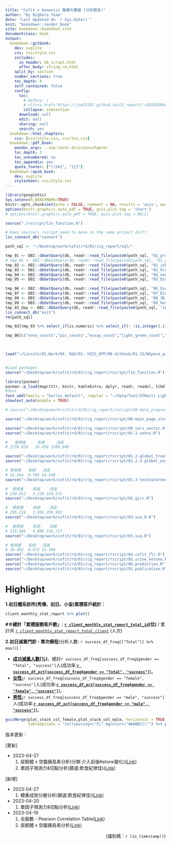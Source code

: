 ```yaml
---
title: "Cofit x Genensis 醫療大數據 (分析報告)"
author: "By BigData Team"
date: "Last Updated On `r Sys.Date()`"
knit: "bookdown::render_book"
site: bookdown::bookdown_site
documentclass: book
output:
  bookdown::gitbook:
    dev: svglite
    css: css/style.css
    includes:
      in_header: GA_script.html
      after_body: string_rm.html
    split_by: section
    number_sections: true
    toc_depth: 4
    self_contained: false
    config:
      toc:
        # before: |
        # <li><a href="https://jim25287.github.io/CG_report/">初日診所Genesis x 醫療大數據</a></li>
        collapse: subsection
      download: null
      edit: null
      sharing: null
      search: yes
  bookdown::html_chapters:
    css: [css/style.css, css/toc.css]
  bookdown::pdf_book:
    pandoc_args: --top-level-division=chapter
    toc_depth: 3
    toc_unnumbered: no
    toc_appendix: yes
    quote_footer: ["\\VA{", "}{}"]
  bookdown::epub_book:
    dev: svglite
    stylesheet: css/style.css
---
```


```r
library(googleVis)
Sys.setenv(R_BENCHMARK=TRUE)
knitr::opts_chunk$set(echo = FALSE, comment = NA, results = 'asis', warning = FALSE, error = FALSE, message = FALSE, fig.align = 'center')
options(knitr.graphics.auto_pdf = TRUE, gvis.plot.tag = 'chart')
# options(knitr.graphics.auto_pdf = TRUE, gvis.plot.tag = NULL)
```

```r
source("./rscript/lin_function.R")

# Does source() rscript need to move to the same project dir??
lin_connect_db("connect")

path_sql <- "~/Desktop/work/cofit/rd/01r/cg_report/sql/"

tmp_01 <- DBI::dbGetQuery(db, readr::read_file(paste0(path_sql, "01_profile.sql")))
# tmp_01 <- DBI::dbGetQuery(db, readr::read_file(paste0(path_sql, "01_profile_flc_q.sql")))
tmp_02 <- DBI::dbGetQuery(db, readr::read_file(paste0(path_sql, "02_inbody.sql")))
tmp_03 <- DBI::dbGetQuery(db, readr::read_file(paste0(path_sql, "03_FLC_self_report.sql")))
tmp_04 <- DBI::dbGetQuery(db, readr::read_file(paste0(path_sql, "04_non_FLC_self_report.sql")))
tmp_05 <- DBI::dbGetQuery(db, readr::read_file(paste0(path_sql, "05_biochem.sql")))

tmp_06 <- DBI::dbGetQuery(db, readr::read_file(paste0(path_sql, "06_Diet_day.sql")))
tmp_07 <- DBI::dbGetQuery(db, readr::read_file(paste0(path_sql, "07_Diet_meal.sql")))
tmp_08 <- DBI::dbGetQuery(db, readr::read_file(paste0(path_sql, "08_3D_scanner.sql")))
tmp_09 <- DBI::dbGetQuery(db, readr::read_file(paste0(path_sql, "09_hormone.sql")))
tmp_03_day <- DBI::dbGetQuery(db, readr::read_file(paste0(path_sql, "10_daily_flc.sql")))
lin_connect_db("exit")
rm(path_sql)

tmp_03[tmp_03 %>% select_if(is.numeric) %>% select_if(~ !is.integer(.)) %>% names()]  %<>% lapply(as.numeric)

tmp_06[c("note_counts","pic_counts","essay_count","light_green_count","light_yellow_count","light_red_count","carbohydrate","protein","fat","calorie","grains_target","fruits_target","vegetables_target","meat_beans_low_fat_target","meat_beans_medium_fat_target","meat_beans_high_fat_target","milk_whole_fat_target","milk_low_fat_target","milk_skim_target","oil_target")] %<>% lapply(as.numeric)

  
```

```r

load("~/Lincoln/02.Work/04. R&D/02. HIIS_OPP/00.Gitbook/01.CG/WSpace_preproc.RData")


#Load packages
source("~/Desktop/work/cofit/rd/01r/cg_report/rscript/lin_function.R")

library(pacman)
pacman::p_load(magrittr, knitr, kableExtra, dplyr, readr, readxl, tibble, showtext, extraInserts, ggvenn, ggplot2,knitr, kableExtra, openxlsx, lubridate, cowplot, ggpubr, webshot, stringr, googleVis)
#font
font_add(family = "berlin_default", regular = "~/data/font/STHeiti Light.ttc")
showtext_auto(enable = TRUE)


```

```r
# source("~/Desktop/work/cofit/rd/01r/cg_report/rscript/00-data_preprocessing.R")

source("~/Desktop/work/cofit/rd/01r/cg_report/rscript/00-main_page_stat.R")

source("~/Desktop/work/cofit/rd/01r/cg_report/rscript/00_vars_vector.R")
source("~/Desktop/work/cofit/rd/01r/cg_report/rscript/01.1-venns.R")

```

```r
#   使用者     系統     流逝 
# 2239.010   26.456 2268.609 

source("~/Desktop/work/cofit/rd/01r/cg_report/rscript/01.2-global_treatment.R")
source("~/Desktop/work/cofit/rd/01r/cg_report/rscript/01.2.1-global_exclude_record_factor.R")

```

```r
# 使用者   系統   流逝 
# 42.664  0.705 43.546 
source("~/Desktop/work/cofit/rd/01r/cg_report/rscript/01.3-testosterone_effectiveness.R")

```

```r
#  使用者    系統    流逝 
# 230.912   3.230 234.972
source("~/Desktop/work/cofit/rd/01r/cg_report/rscript/02.girc.R")

```

```r
#  使用者    系統    流逝 
# 295.218   3.983 299.993 
source("~/Desktop/work/cofit/rd/01r/cg_report/rscript/03.sua_0.R")

#  使用者    系統    流逝 
# 319.686   4.806 326.727 
source("~/Desktop/work/cofit/rd/01r/cg_report/rscript/03.sua.R")

```

```r
# 使用者   系統   流逝 
# 30.482  0.672 31.304 
source("~/Desktop/work/cofit/rd/01r/cg_report/rscript/04.cofit_flc.R")
source("~/Desktop/work/cofit/rd/01r/cg_report/rscript/05.urine_ketone.R")
source("~/Desktop/work/cofit/rd/01r/cg_report/rscript/06.prediction.R")
source("~/Desktop/work/cofit/rd/01r/cg_report/rscript/91.publication.R")


```

# Highlight {#index .unnumbered}

**1.初日體系診所(秀傳、初日、小宙)累積客戶統計：**

```r
client_monthly_stat_report %>% plot()
```

**#＃總計「累積服務客戶數」:** [**`r client_monthly_stat_report_total_id`**]{.underline}**(位)** / 累計共 [`r client_monthly_stat_report_total_client`]{.underline} (人次)

**2.初日減重門診 - 單次療程**(分析人數: `r success_df_freq[["Total"]] %>% max()`)：

-   [**成功減重人數(%)**]{.underline}，總計`r success_df_freq[success_df_freq$gender == "Total", "success"]`人(成功率:[**`r success_df_pct[success_df_freq$gender == "Total", "success"]`**]{.underline})。
-   [**女性:**]{.underline}`r success_df_freq[success_df_freq$gender == "female", "success"]`人(成功率:[**`r success_df_pct[success_df_freq$gender == "female", "success"]`**]{.underline})。
-   [**男性:**]{.underline}`r success_df_freq[success_df_freq$gender == "male", "success"]`人(成功率:[**`r success_df_pct[success_df_freq$gender == "male", "success"]`**]{.underline})。

```r
gvisMerge(plot_stack_col_female,plot_stack_col_male, horizontal = TRUE,
          tableOptions = "cellspacing=\"5\" bgcolor=\"#AABBCC\"") %>% plot()

```

<!-- Introduction context...(editing) -->

<!-- #### Disclaimer {.unnumbered} -->

<!-- The information in this report is provided ...(editing). -->

版本更新：

[更新]

-   2023-04-27
    1.  尿酮體 x 空腹胰島素分析(分群:介入前後Ketone變化)([Link](#ketone_response))
    2.  單因子預測力&切點分析(篩選:飲食紀律佳)([Link](#predict_cutoff_roc_filtered))

[新增]

-   2023-04-27
    1.  體重成效分層分析(篩選:飲食紀律佳)([Link](#strat_1_ob_filtered))
-   2023-04-20
    1.  單因子預測力&切點分析([Link](#predict_cutoff_roc))
-   2023-04-19
    1.  全變數 - Pearson Correlation Table([Link](#cor_ob_var_all))
    2.  尿酮體 x 空腹胰島素分析([Link](#ketone_response))

[(識別碼：`r lin_timestamp()`)]{style="float:right"}
